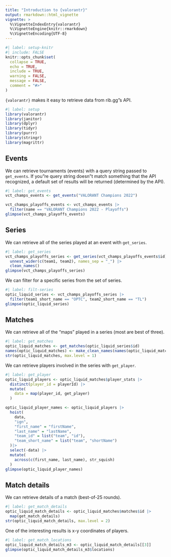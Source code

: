 ```yaml
---
title: "Introduction to {valorantr}"
output: rmarkdown::html_vignette
vignette: >
  %\VignetteIndexEntry{valorantr}
  %\VignetteEngine{knitr::rmarkdown}
  %\VignetteEncoding{UTF-8}
---
```


```r
#| label: setup-knitr
#| include: FALSE
knitr::opts_chunk$set(
  collapse = TRUE,
  echo = TRUE,
  include = TRUE,
  warning = FALSE,
  message = FALSE,
  comment = "#>"
)
```

`{valorantr}` makes it easy to retrieve data from rib.gg"s API.

```r
#| label: setup
library(valorantr)
library(janitor)
library(dplyr)
library(tidyr)
library(purrr)
library(stringr)
library(magrittr)
```

## Events

We can retrieve tournaments (events) with a query string passed to `get_events`. If you"re query string doesn"t match something that the API recognized, a default set of results will be returned (determined by the API).

```r
#| label: get_events
vct_champs_events <- get_events("VALORANT Champions 2022")

vct_champs_playoffs_events <- vct_champs_events |> 
  filter(name == "VALORANT Champions 2022 - Playoffs")
glimpse(vct_champs_playoffs_events)
```

## Series

We can retrieve all of the series played at an event with `get_series`.

```r
#| label: get_series
vct_champs_playoffs_series <- get_series(vct_champs_playoffs_events$id) |> 
  unnest_wider(c(team1, team2), names_sep = "_") |> 
  clean_names()
glimpse(vct_champs_playoffs_series)
```

We can filter for a specific series from the set of series.

```r
#| label: filt-series
optic_liquid_series <- vct_champs_playoffs_series |> 
  filter(team1_short_name == "OPTC", team2_short_name == "TL")
glimpse(optic_liquid_series)
```

## Matches

We can retrieve all of the "maps" played in a series (most are best of three).

```r
#| label: get_matches
optic_liquid_matches <- get_matches(optic_liquid_series$id)
names(optic_liquid_matches) <- make_clean_names(names(optic_liquid_matches))
str(optic_liquid_matches, max.level = 1)
```

We can retrieve players involved in the series with `get_player`.

```r
#| label: get_player
optic_liquid_players <- optic_liquid_matches$player_stats |> 
  distinct(player_id = playerId) |> 
  mutate(
    data = map(player_id, get_player)
  )

optic_liquid_player_names <- optic_liquid_players |> 
  hoist(
    data,
    "ign",
    "first_name" = "firstName",
    "last_name" = "lastName",
    "team_id" = list("team", "id"),
    "team_short_name" = list("team", "shortName")
  )|>
  select(-data) |>
  mutate(
    across(c(first_name, last_name), str_squish)
  )
glimpse(optic_liquid_player_names)
```

## Match details

We can retrieve details of a match (best-of-25 rounds).

```r
#| label: get_match_details
optic_liquid_match_details <- optic_liquid_matches$matches$id |> 
  map(get_match_details)
str(optic_liquid_match_details, max.level = 2)
```

One of the interesting results is x-y coordinates of players.

```r
#| label: get_match_locations
optic_liquid_match_details_m3 <- optic_liquid_match_details[[3]]
glimpse(optic_liquid_match_details_m3$locations)
```
